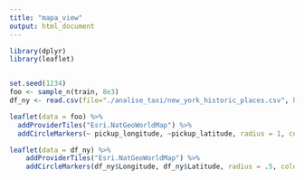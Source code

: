 ```yaml
---
title: "mapa_view"
output: html_document
---
```

```r
library(dplyr)
library(leaflet)


set.seed(1234)
foo <- sample_n(train, 8e3)
df_ny <- read.csv(file="./analise_taxi/new_york_historic_places.csv", header=TRUE, sep=",")

leaflet(data = foo) %>% 
  addProviderTiles("Esri.NatGeoWorldMap") %>%
  addCircleMarkers(~ pickup_longitude, ~pickup_latitude, radius = 1, color = "blue", fillOpacity = 0.3)

```

```r

leaflet(data = df_ny) %>%
    addProviderTiles("Esri.NatGeoWorldMap") %>%
    addCircleMarkers(df_ny$Longitude, df_ny$Latitude, radius = .5, color = 'red', fillOpacity = 0.3)

```
